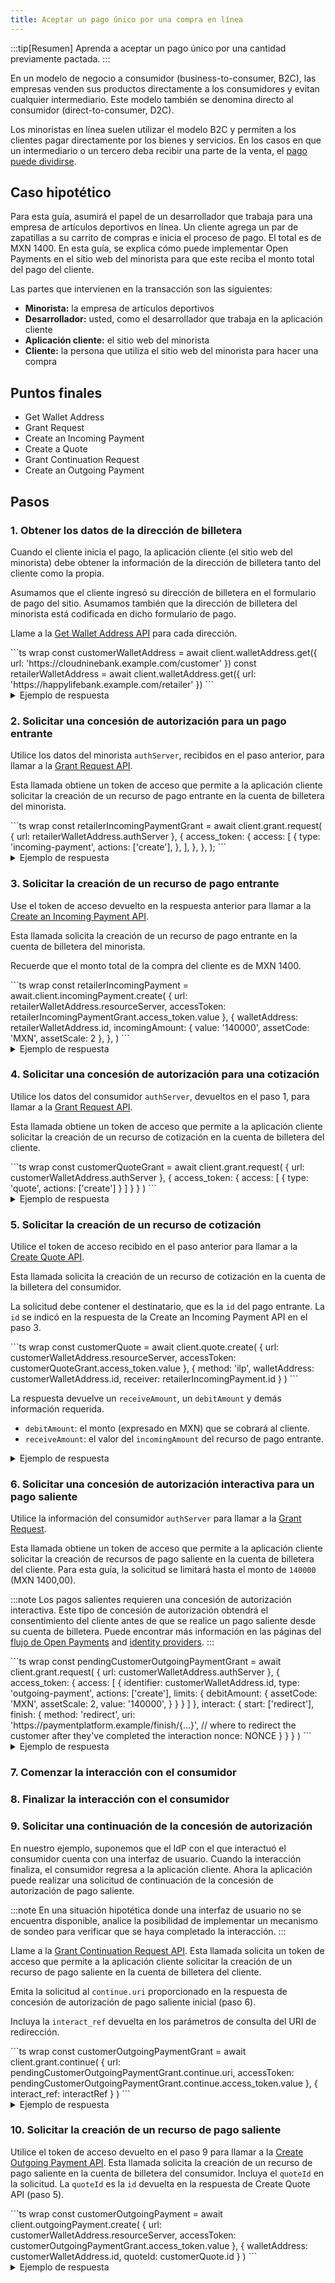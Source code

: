 ```yaml
---
title: Aceptar un pago único por una compra en línea
---
```



:::tip[Resumen]
Aprenda a aceptar un pago único por una cantidad previamente pactada.
:::

En un modelo de negocio a consumidor (business-to-consumer, B2C), las empresas venden sus productos directamente a los consumidores y evitan cualquier intermediario. Este modelo también se denomina directo al consumidor (direct-to-consumer, D2C).

Los minoristas en línea suelen utilizar el modelo B2C y permiten a los clientes pagar directamente por los bienes y servicios. En los casos en que un intermediario o un tercero deba recibir una parte de la venta, el [pago puede dividirse](/es/guides/split-payments).

## Caso hipotético

Para esta guía, asumirá el papel de un desarrollador que trabaja para una empresa de artículos deportivos en línea. Un cliente agrega un par de zapatillas a su carrito de compras e inicia el proceso de pago. El total es de MXN 1400. En esta guía, se explica cómo puede implementar Open Payments en el sitio web del minorista para que este reciba el monto total del pago del cliente.

Las partes que intervienen en la transacción son las siguientes:

- **Minorista:** la empresa de artículos deportivos
- **Desarrollador:** usted, como el desarrollador que trabaja en la aplicación cliente
- **Aplicación cliente:** el sitio web del minorista
- **Cliente:** la persona que utiliza el sitio web del minorista para hacer una compra

## Puntos finales

- <Badge text="GET" variant="note" /> <LinkOut href='https://openpayments.dev/apis/wallet-address-server/operations/get-wallet-address/'>Get Wallet Address</LinkOut>
- <Badge text="POST" variant="success" /> <LinkOut href='https://openpayments.dev/apis/auth-server/operations/post-request/'>Grant Request</LinkOut>
- <Badge text="POST" variant="success" /> <LinkOut href='https://openpayments.dev/apis/resource-server/operations/create-incoming-payment/'>Create an Incoming Payment</LinkOut>
- <Badge text="POST" variant="success" /> <LinkOut href='https://openpayments.dev/apis/resource-server/operations/create-quote/'>Create a Quote</LinkOut>
- <Badge text="POST" variant="success" /> <LinkOut href='https://openpayments.dev/apis/auth-server/operations/post-continue/'>Grant Continuation Request</LinkOut>
- <Badge text="POST" variant="success" /> <LinkOut href='https://openpayments.dev/apis/resource-server/operations/create-outgoing-payment/'>Create an Outgoing Payment</LinkOut>

## Pasos

### 1. Obtener los datos de la dirección de billetera

Cuando el cliente inicia el pago, la aplicación cliente (el sitio web del minorista) debe obtener la información de la dirección de billetera tanto del cliente como la propia.

Asumamos que el cliente ingresó su dirección de billetera en el formulario de pago del sitio. Asumamos también que la dirección de billetera del minorista está codificada en dicho formulario de pago.

Llame a la <Badge text="GET" variant="note" /> [Get Wallet Address API](/apis/wallet-address-server/operations/get-wallet-address) para cada dirección.

<Tabs syncKey="lang">
  <TabItem label='TypeScript/JavaScript' icon='seti:javascript'>
  ```ts wrap
  const customerWalletAddress = await client.walletAddress.get({
    url: 'https://cloudninebank.example.com/customer'
  })
  const retailerWalletAddress = await client.walletAddress.get({
    url: 'https://happylifebank.example.com/retailer'
  })
  ```
  </TabItem>
</Tabs>

<details>
<summary>Ejemplo de respuesta</summary>
El siguiente es un ejemplo de respuesta proveniente del proveedor de billetera del cliente. El proveedor de billetera del minorista devolverá una respuesta similar.
```json wrap
{
  "id": "https://cloudninebank.example.com/customer",
  "assetCode": "USD",
  "assetScale": 2,
  "authServer": "https://auth.cloudninebank.example.com/",
  "resourceServer": "https://cloudninebank.example.com/op"
}
```
</details>

### 2. Solicitar una concesión de autorización para un pago entrante

Utilice los datos del minorista `authServer`, recibidos en el paso anterior, para llamar a la <Badge text="POST" variant="success" /> [Grant Request API](/apis/auth-server/operations/post-request/).

Esta llamada obtiene un token de acceso que permite a la aplicación cliente solicitar la creación de un recurso de pago entrante en la cuenta de billetera del minorista.

<Tabs syncKey="lang">
  <TabItem label='TypeScript/JavaScript' icon='seti:javascript'>
  ```ts wrap
  const retailerIncomingPaymentGrant = await client.grant.request(
    {
      url: retailerWalletAddress.authServer
    },
    {
      access_token: {
        access: [
          {
            type: 'incoming-payment',
            actions: ['create'],
          },
        ],
      },
    },
  );
  ```
  </TabItem>
</Tabs>

<details>
<summary>Ejemplo de respuesta</summary>
El siguiente es un ejemplo de respuesta proveniente del proveedor de billetera del minorista. 
```json wrap
{
  "access_token": {
    "value": "...", // access token value for incoming payment grant
    "manage": "https://auth.happylifebank.example.com/token/{...}", // management uri for access token
    "access": [
      {
        "type": "incoming-payment",
        "actions": ["create"]
      }
    ]
  },
  "continue": {
    "access_token": {
      "value": "..." // access token for continuing the request
    },
    "uri": "https://auth.happylifebank.example.com/continue/{...}" // continuation request uri
  }
}
```
</details>

### 3. Solicitar la creación de un recurso de pago entrante

Use el token de acceso devuelto en la respuesta anterior para llamar a la <Badge text="POST" variant="success" /> [Create an Incoming Payment API](/apis/resource-server/operations/create-incoming-payment).

Esta llamada solicita la creación de un recurso de pago entrante en la cuenta de billetera del minorista.

Recuerde que el monto total de la compra del cliente es de MXN 1400.

<Tabs syncKey="lang">
  <TabItem label='TypeScript/JavaScript' icon='seti:javascript'>
  ```ts wrap
  const retailerIncomingPayment = await.client.incomingPayment.create(
    {
      url: retailerWalletAddress.resourceServer,
      accessToken: retailerIncomingPaymentGrant.access_token.value
    },
    {
      walletAddress: retailerWalletAddress.id,
      incomingAmount: {
        value: '140000',
        assetCode: 'MXN',
        assetScale: 2
      },
    },
  )
  ```
  </TabItem>
</Tabs>

<details>
<summary>Ejemplo de respuesta</summary>
El siguiente es un ejemplo de respuesta proveniente del proveedor de billetera del minorista. 
```json wrap
{
  "id": "https://happylifebank.example.com/incoming-payments/{...}",
  "walletAddress": "https://happylifebank.example.com/retailer",
  "incomingAmount": {
    "value": "140000",
    "assetCode": "MXN",
    "assetScale": 2
  },
  "receivedAmount": {
    "value": "0",
    "assetCode": "MXN",
    "assetScale": 2
  },
  "completed": false,
  "createdAt": "2025-03-12T23:20:50.52Z",
  "methods": [
    {
      "type": "ilp",
      "ilpAddress": "...",
      "sharedSecret": "..."
    }
  ]
}
```
</details>

### 4. Solicitar una concesión de autorización para una cotización

Utilice los datos del consumidor `authServer`, devueltos en el paso 1, para llamar a la <Badge text="POST" variant="success" /> [Grant Request API](/apis/auth-server/operations/post-request/).

Esta llamada obtiene un token de acceso que permite a la aplicación cliente solicitar la creación de un recurso de cotización en la cuenta de billetera del cliente.

<Tabs syncKey="lang">
  <TabItem label='TypeScript/JavaScript' icon='seti:javascript'>
  ```ts wrap
  const customerQuoteGrant = await client.grant.request(
    {
      url: customerWalletAddress.authServer
    },
    {
      access_token: {
        access: [
          {
            type: 'quote',
            actions: ['create']
          }
        ]
      }
    }
  )
  ```
  </TabItem>
</Tabs>

<details>
<summary>Ejemplo de respuesta</summary>
El siguiente es un ejemplo de respuesta proveniente del proveedor de billetera del cliente. 
```json wrap
{
  "access_token": {
    "value": "...", // access token value for quote grant
    "manage": "https:/auth.cloudninebank.example.com/token/{...}", // management uri for access token
    "access": [
      {
        "type": "quote",
        "actions": ["create"]
      }
    ]
  },
  "continue": {
    "access_token": {
      "value": "..." // access token for continuing the request
    },
  "uri": "https://auth.cloudninebank.example.com/continue/{...}" // continuation request uri
  }
}
```
</details>

### 5. Solicitar la creación de un recurso de cotización

Utilice el token de acceso recibido en el paso anterior para llamar a la <Badge text="POST" variant="success" /> [Create Quote API](/apis/resource-server/operations/create-quote/).

Esta llamada solicita la creación de un recurso de cotización en la cuenta de la billetera del consumidor.

La solicitud debe contener el destinatario, que es la `id` del pago entrante. La `id` se indicó en la respuesta de la Create an Incoming Payment API en el paso 3.

<Tabs syncKey="lang">
  <TabItem label='TypeScript/JavaScript' icon='seti:javascript'>
  ```ts wrap
  const customerQuote = await client.quote.create(
    {
      url: customerWalletAddress.resourceServer,
      accessToken: customerQuoteGrant.access_token.value
    },
    {
      method: 'ilp',
      walletAddress: customerWalletAddress.id,
      receiver: retailerIncomingPayment.id
    }
  )
  ```
  </TabItem>
</Tabs>

La respuesta devuelve un `receiveAmount`, un `debitAmount` y demás información requerida.

- `debitAmount`: el monto (expresado en MXN) que se cobrará al cliente.
- `receiveAmount`: el valor del `incomingAmount` del recurso de pago entrante.

<details>
<summary>Ejemplo de respuesta</summary>
El siguiente es un ejemplo de respuesta proveniente del proveedor de billetera del cliente.
```json wrap
{
  "id": "https://cloudninebank.example.com/quotes/{...}", // url identifying the quote
  "walletAddress": "https://cloudninebank.example.com/customer",
  "receiver": "https://happylifebank.example.com/incoming-payments/{...}", // url of the incoming payment the quote is created for
  "debitAmount": {
    "value": "140000",
    "assetCode": "MXN",
    "assetScale": 2
  },
  "receiveAmount": {
    "value": "140000",
    "assetCode": "MXN",
    "assetScale": 2
  },
  "method": "ilp",
  "createdAt": "2025-03-12T23:22:51.50Z"
}
```
</details>

### 6. Solicitar una concesión de autorización interactiva para un pago saliente

Utilice la información del consumidor `authServer` para llamar a la <Badge text="POST" variant="success" /> [Grant Request](/apis/auth-server/operations/post-request).

Esta llamada obtiene un token de acceso que permite a la aplicación cliente solicitar la creación de recursos de pago saliente en la cuenta de billetera del cliente. Para esta guía, la solicitud se limitará hasta el monto de `140000` (MXN 1400,00).

:::note
Los pagos salientes requieren una concesión de autorización interactiva. Este tipo de concesión de autorización obtendrá el consentimiento del cliente antes de que se realice un pago saliente desde su cuenta de billetera. Puede encontrar más información en las páginas del [flujo de Open Payments](/es/concepts/op-flow/#pago-saliente) and [identity providers](/es/identity/idp).
:::

<Tabs syncKey="lang">
  <TabItem label='TypeScript/JavaScript' icon='seti:javascript'>
  ```ts wrap
  const pendingCustomerOutgoingPaymentGrant = await client.grant.request(
    {
      url: customerWalletAddress.authServer
    },
    {
      access_token: {
        access: [
          {
            identifier: customerWalletAddress.id,
            type: 'outgoing-payment',
            actions: ['create'],
            limits: {
              debitAmount: {
                assetCode: 'MXN',
                assetScale: 2,
                value: '140000',
              }
            }
          }
        ]
      },
      interact: {
        start: ['redirect'],
        finish: {
          method: 'redirect',
          uri: 'https://paymentplatform.example/finish/{...}', // where to redirect the customer after they've completed the interaction
          nonce: NONCE
        }
      }
    }
  )
  ```
  </TabItem>
</Tabs>

<details>
<summary>Ejemplo de respuesta</summary>
El siguiente es un ejemplo de respuesta proveniente del proveedor de billetera del cliente.
```json wrap
{
  "interact": {
    "redirect": "https://auth.interledger-test.dev/{...}", // uri to redirect the customer to, to begin interaction
    "finish": "..." // unique key to secure the callback
  },
  "continue": {
    "access_token": {
      "value": "..." // access token for continuing the outgoing payment grant request
    },
    "uri": "https://auth.interledger-test.dev/continue/{...}", // uri for continuing the outgoing payment grant request
    "wait": 30
  }
}
```
</details>

### 7. Comenzar la interacción con el consumidor

<Start />

### 8. Finalizar la interacción con el consumidor

<Finish />

### 9. Solicitar una continuación de la concesión de autorización

En nuestro ejemplo, suponemos que el IdP con el que interactuó el consumidor cuenta con una interfaz de usuario. Cuando la interacción finaliza, el consumidor regresa a la aplicación cliente. Ahora la aplicación puede realizar una solicitud de continuación de la concesión de autorización de pago saliente.

:::note
En una situación hipotética donde una interfaz de usuario no se encuentra disponible, analice la posibilidad de implementar un mecanismo de sondeo para verificar que se haya completado la interacción.
:::

Llame a la <Badge text="POST" variant="success" /> [Grant Continuation Request API](/apis/auth-server/operations/post-continue/). Esta llamada solicita un token de acceso que permite a la aplicación cliente solicitar la creación de un recurso de pago saliente en la cuenta de billetera del cliente.

Emita la solicitud al `continue.uri` proporcionado en la respuesta de concesión de autorización de pago saliente inicial (paso 6).

Incluya la `interact_ref` devuelta en los parámetros de consulta del URI de redirección.

<Tabs syncKey="lang">
  <TabItem label='TypeScript/JavaScript' icon='seti:javascript'>
  ```ts wrap
  const customerOutgoingPaymentGrant = await client.grant.continue(
    {
      url: pendingCustomerOutgoingPaymentGrant.continue.uri,
      accessToken: pendingCustomerOutgoingPaymentGrant.continue.access_token.value
    },
    {
      interact_ref: interactRef
    }
  )
  ```
  </TabItem>
</Tabs>

<details>
<summary>Ejemplo de respuesta</summary>
El siguiente es un ejemplo de respuesta proveniente del proveedor de billetera del cliente.
```json wrap
{
  "access_token": {
    "value": "...", // final access token required before creating outgoing payments
    "manage": "https://auth.cloudninebank.example.com/token/{...}", // management uri for access token
    "access": [
      {
        "type": "outgoing-payment",
        "actions": ["create"],
        "identifier": "https://cloudninebank.example.com/customer",
        "limits": {
          "receiver": "https://happylifebank.example.com/incoming-payments/{...}" // url of the incoming payment that's being paid
        }
      }
    ]
  },
  "continue": {
  "access_token": {
  "value": "..." // access token for continuing the request
  },
  "uri": "https://auth.cloudninebank.example.com/continue/{...}" // continuation request uri
  }
}
```
</details>

### 10. Solicitar la creación de un recurso de pago saliente

Utilice el token de acceso devuelto en el paso 9 para llamar a la <Badge text="POST" variant="success" /> [Create Outgoing Payment API](/apis/resource-server/operations/create-outgoing-payment/). Esta llamada solicita la creación de un recurso de pago saliente en la cuenta de billetera del consumidor. Incluya el `quoteId` en la solicitud. La `quoteId` es la `id` devuelta en la respuesta de Create Quote API (paso 5).

<Tabs syncKey="lang">
  <TabItem label='TypeScript/JavaScript' icon='seti:javascript'>
  ```ts wrap
  const customerOutgoingPayment = await client.outgoingPayment.create(
    {
      url: customerWalletAddress.resourceServer,
      accessToken: customerOutgoingPaymentGrant.access_token.value
    },
    {
      walletAddress: customerWalletAddress.id,
      quoteId: customerQuote.id
    }
  )
  ```
  </TabItem>
</Tabs>

<details>
<summary>Ejemplo de respuesta</summary>
El siguiente es un ejemplo de respuesta proveniente del proveedor de billetera del cliente.
```json wrap
{
  "id": "https://cloudninebank.example.com/outgoing-payments/{...}", // url identifying the outgoing payment
  "walletAddress": "https://cloudninebank.example.com/customer",
  "receiver": "https://happylifebank.example.com/incoming-payments/{...}", // url of the incoming payment being paid
  "debitAmount": {
    "value": "140000",
    "assetCode": "MXN",
    "assetScale": 2
  },
  "receiveAmount": {
    "value": "140000",
    "assetCode": "MXN",
    "assetScale": 2
  },
  "sentAmount": {
    "value": "0",
    "assetCode": "MXN",
    "assetScale": 2
  },
  "createdAt": "2022-03-12T23:20:54.52Z"
}
```
</details>

